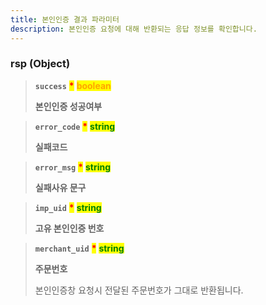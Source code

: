 ```yaml
---
title: 본인인증 결과 파라미터
description: 본인인증 요청에 대해 반환되는 응답 정보를 확인합니다.
---
```




### rsp (Object) <a href="#request_pay-rsp" id="request_pay-rsp"></a>

> **`success`** <mark style="color:red;">**\***</mark> <mark style="color:orange;">**boolean**</mark>
>
> **본인인증 성공여부**

> **`error_code`** <mark style="color:red;">**\***</mark> <mark style="color:green;">**string**</mark>
>
> **실패코드**

> **`error_msg`** <mark style="color:red;">**\***</mark> <mark style="color:green;">**string**</mark>
>
> **실패사유 문구**

> **`imp_uid`** <mark style="color:red;">**\***</mark> <mark style="color:green;">**string**</mark>
>
> **고유 본인인증 번호**

> **`merchant_uid`** <mark style="color:red;">**\***</mark> <mark style="color:green;">**string**</mark>
>
> **주문번호**
>
> 본인인증창 요청시 전달된 주문번호가 그대로 반환됩니다.
